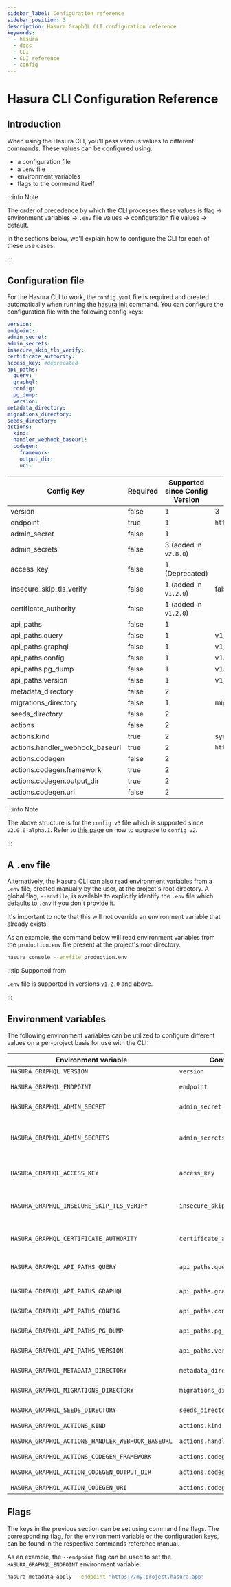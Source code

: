 ```yaml
---
sidebar_label: Configuration reference
sidebar_position: 3
description: Hasura GraphQL CLI configuration reference
keywords:
  - hasura
  - docs
  - CLI
  - CLI reference
  - config
---
```


# Hasura CLI Configuration Reference

## Introduction

When using the Hasura CLI, you'll pass various values to different commands. These values can be configured using:

- a configuration file
- a `.env` file
- environment variables
- flags to the command itself

:::info Note

The order of precedence by which the CLI processes these values is flag -> environment variables -> `.env` file values
-> configuration file values -> default.

In the sections below, we'll explain how to configure the CLI for each of these use cases.

:::

## Configuration file

For the Hasura CLI to work, the `config.yaml` file is required and created automatically when running the
[hasura init](/hasura-cli/commands/hasura_init.mdx) command. You can configure the configuration file with the following
config keys:

```yaml
version:
endpoint:
admin_secret:
admin_secrets:
insecure_skip_tls_verify:
certificate_authority:
access_key: #deprecated
api_paths:
  query:
  graphql:
  config:
  pg_dump:
  version:
metadata_directory:
migrations_directory:
seeds_directory:
actions:
  kind:
  handler_webhook_baseurl:
  codegen:
    framework:
    output_dir:
    uri:
```

| Config Key                      | Required | Supported since Config Version | Default value           |
| ------------------------------- | -------- | ------------------------------ | ----------------------- |
| version                         | false    | 1                              | 3                       |
| endpoint                        | true     | 1                              | `http://localhost:8080` |
| admin_secret                    | false    | 1                              |                         |
| admin_secrets                   | false    | 3 (added in `v2.8.0`)          |                         |
| access_key                      | false    | 1 (Deprecated)                 |                         |
| insecure_skip_tls_verify        | false    | 1 (added in `v1.2.0`)          | false                   |
| certificate_authority           | false    | 1 (added in `v1.2.0`)          |                         |
| api_paths                       | false    | 1                              |                         |
| api_paths.query                 | false    | 1                              | v1/query                |
| api_paths.graphql               | false    | 1                              | v1/graphql              |
| api_paths.config                | false    | 1                              | v1alpha1/config         |
| api_paths.pg_dump               | false    | 1                              | v1alpha1/pg_dump        |
| api_paths.version               | false    | 1                              | v1/version              |
| metadata_directory              | false    | 2                              |                         |
| migrations_directory            | false    | 1                              | migrations              |
| seeds_directory                 | false    | 2                              |                         |
| actions                         | false    | 2                              |                         |
| actions.kind                    | true     | 2                              | synchronous             |
| actions.handler_webhook_baseurl | true     | 2                              | `http://localhost:3000` |
| actions.codegen                 | false    | 2                              |                         |
| actions.codegen.framework       | true     | 2                              |                         |
| actions.codegen.output_dir      | true     | 2                              |                         |
| actions.codegen.uri             | false    | 2                              |                         |

:::info Note

The above structure is for the `config v3` file which is supported since `v2.0.0-alpha.1`. Refer to
[this page](/migrations-metadata-seeds/legacy-configs/upgrade-v3.mdx) on how to upgrade to `config v2`.

:::

## A `.env` file

Alternatively, the Hasura CLI can also read environment variables from a `.env` file, created manually by the user, at
the project's root directory. A global flag, `--envfile`, is available to explicitly identify the `.env` file which
defaults to `.env` if you don't provide it.

It's important to note that this will not override an environment variable that already exists.

As an example, the command below will read environment variables from the `production.env` file present at the project's
root directory.

```bash
hasura console --envfile production.env
```

:::tip Supported from

`.env` file is supported in versions `v1.2.0` and above.

:::

## Environment variables

The following environment variables can be utilized to configure different values on a per-project basis for use with
the CLI:

| Environment variable                             | Config file key                   | Description                                                                                                                                                                   |
| ------------------------------------------------ | --------------------------------- |-------------------------------------------------------------------------------------------------------------------------------------------------------------------------------|
| `HASURA_GRAPHQL_VERSION`                         | `version`                         | Config version to be used.                                                                                                                                                    |
| `HASURA_GRAPHQL_ENDPOINT`                        | `endpoint`                        | http(s) endpoint for Hasura GraphQL Engine.                                                                                                                                   |
| `HASURA_GRAPHQL_ADMIN_SECRET`                    | `admin_secret`                    | Admin secret for Hasura GraphQL Engine.                                                                                                                                       |
| `HASURA_GRAPHQL_ADMIN_SECRETS`                   | `admin_secrets`                   | [Admin secrets](/security/multiple-admin-secrets.mdx) for Hasura GraphQL Engine _(Cloud/Enterprise Edition only)_. eg: `HASURA_GRAPHQL_ADMIN_SECRETS='["foo", "bar", "baz"]'` |
| `HASURA_GRAPHQL_ACCESS_KEY`                      | `access_key`                      | Access key for Hasura GraphQL Engine. Note: Deprecated. Use admin secret instead.                                                                                             |
| `HASURA_GRAPHQL_INSECURE_SKIP_TLS_VERIFY`        | `insecure_skip_tls_verify`        | Skip verifying SSL certificate for the Hasura endpoint. Useful if you have a self-singed certificate and don't have access to the CA cert.                                    |
| `HASURA_GRAPHQL_CERTIFICATE_AUTHORITY`           | `certificate_authority`           | Path to the CA certificate for validating the self-signed certificate for the Hasura endpoint.                                                                                |
| `HASURA_GRAPHQL_API_PATHS_QUERY`                 | `api_paths.query`                 | Schema/ Metadata API endpoint. More details at [Schema / Metadata API (Deprecated)](/api-reference/overview.mdx#schema-metadata-api).                                         |
| `HASURA_GRAPHQL_API_PATHS_GRAPHQL`               | `api_paths.graphql`               | GraphQL API endpoint. More details at [GraphQL API](/api-reference/overview.mdx#graphql-api).                                                                                 |
| `HASURA_GRAPHQL_API_PATHS_CONFIG`                | `api_paths.config`                | Config API endpoint. More details at [Config API](/api-reference/overview.mdx#config-api)`.                                                                                   |
| `HASURA_GRAPHQL_API_PATHS_PG_DUMP`               | `api_paths.pg_dump`               | PG Dump API endpoint. More details at [pg_dump API](/api-reference/overview.mdx#pg-dump-api).                                                                                 |
| `HASURA_GRAPHQL_API_PATHS_VERSION`               | `api_paths.version`               | Version API endpoint. More details at [RESTified GraphQL API](/api-reference/overview.mdx#version-api).                                                                       |
| `HASURA_GRAPHQL_METADATA_DIRECTORY`              | `metadata_directory`              | Defines the directory where the Metadata files were stored.                                                                                                                   |
| `HASURA_GRAPHQL_MIGRATIONS_DIRECTORY`            | `migrations_directory`            | Defines the directory where the migration files were stored.                                                                                                                  |
| `HASURA_GRAPHQL_SEEDS_DIRECTORY`                 | `seeds_directory`                 | Defines the directory where the seed files were stored.                                                                                                                       |
| `HASURA_GRAPHQL_ACTIONS_KIND`                    | `actions.kind`                    | Kind to be used for actions.                                                                                                                                                  |
| `HASURA_GRAPHQL_ACTIONS_HANDLER_WEBHOOK_BASEURL` | `actions.handler_webhook_baseurl` | Webhook baseurl to be used for actions.                                                                                                                                       |
| `HASURA_GRAPHQL_ACTIONS_CODEGEN_FRAMEWORK`       | `actions.codegen.framework`       | Framework to codegen for actions.                                                                                                                                             |
| `HASURA_GRAPHQL_ACTION_CODEGEN_OUTPUT_DIR`       | `actions.codegen.output_dir`      | Defines the directory to create the codegen files.                                                                                                                            |
| `HASURA_GRAPHQL_ACTION_CODEGEN_URI`              | `actions.codegen.uri`             | URI to codegen for actions.                                                                                                                                                   |

## Flags

The keys in the previous section can be set using command line flags. The corresponding flag, for the environment
variable or the configuration keys, can be found in the respective commands reference manual.

As an example, the `--endpoint` flag can be used to set the `HASURA_GRAPHQL_ENDPOINT` environment variable:

```bash
hasura metadata apply --endpoint "https://my-project.hasura.app"
```
